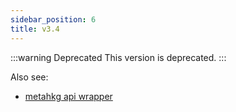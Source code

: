 ```yaml
---
sidebar_position: 6
title: v3.4
---
```


:::warning Deprecated
This version is deprecated.
:::

Also see:
- [metahkg api wrapper](https://gitlab.com/metahkg/metahkg-api)


<Swagger url="https://openapi.metahkg.org/v3.4/openapi.yaml" />
